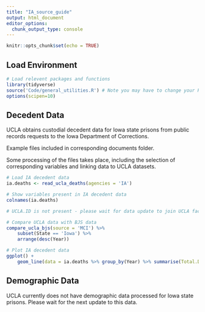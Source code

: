 ```yaml
---
title: "IA_source_guide"
output: html_document
editor_options: 
  chunk_output_type: console
---
```


```r
knitr::opts_chunk$set(echo = TRUE)
```

## Load Environment

```r
# Load relevent packages and functions
library(tidyverse)
source('Code/general_utilities.R') # Note you may have to change your Rmarkdown option for evaluate chunks to project instead of document
options(scipen=10)
```

## Decedent Data

UCLA obtains custodial decedent data for Iowa state prisons from public records requests to the Iowa Department of Corrections.

Example files included in corresponding documents folder. 

Some processing of the files takes place, including the selection of corresponding variables and linking data to UCLA datasets. 

```r
# Load IA decedent data
ia.deaths <- read_ucla_deaths(agencies = 'IA')

# Show variables present in IA decedent data
colnames(ia.deaths)

# UCLA.ID is not present - please wait for data update to join UCLA facility data

# Compare UCLA data with BJS data
compare_ucla_bjs(source = 'MCI') %>%
    subset(State == 'Iowa') %>%
    arrange(desc(Year))

# Plot IA decedent data 
ggplot() +
    geom_line(data = ia.deaths %>% group_by(Year) %>% summarise(Total.Deaths = n()),aes(x = Year, y = Total.Deaths))

```


## Demographic Data

UCLA currently does not have demographic data processed for Iowa state prisons. Please wait for the next update to this data. 
